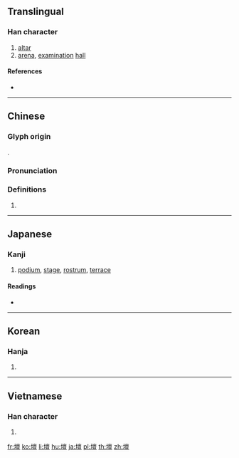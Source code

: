 {{character info/new}}
{{also|坛}}
==Translingual==

===Han character===
{{Han char|rn=32|rad=土|as=13|sn=16|four=40116|canj=GYWM|ids=⿰土亶}}

# [[altar]]
# [[arena]], [[examination]] [[hall]]

====References====
* {{Han ref|kx=0240.220|dkj=05528|dj=0480.080|hdz=10492.120|uh=58C7|ud=22727|bh=BEC2|bd=48834}}

----

==Chinese==
{{zh-forms|s=坛}}

===Glyph origin===
{{Han etym}}
{{Han compound|土|亶|c1=s|c2=p|ls=psc}}.

===Pronunciation===
{{zh-pron
|m=tán
|c=taan4
|h=pfs=thàn
|md=
|mn=tôaⁿ
|w=
|mc=y
|oc=y
|cat=
}}

===Definitions===
{{zh-hanzi}}

# {{rfdef|lang=zh}}

----

==Japanese==

===Kanji===
{{ja-kanji|grade=c|rs=土13}}

# [[podium]], [[stage]], [[rostrum]], [[terrace]]

====Readings====
* {{ja-readings|goon=[[だん]] (dan)|kanon=[[たん]] (tan)|kun=[[ば]] (ba), [[ところ]] (tokoro), [[たいら]] (taira)}}

----

==Korean==

===Hanja===
{{ko-hanja|hangeul=단|rv=dan|mr=tan}}

# {{defn|lang=ko|sort=土13}}

----

==Vietnamese==

===Han character===
{{vi-hantu|[[đàn]], [[đường]]|rs=土13}}

# {{defn|lang=vi|sort=土13}}

[[fr:壇]]
[[ko:壇]]
[[li:壇]]
[[hu:壇]]
[[ja:壇]]
[[pl:壇]]
[[th:壇]]
[[zh:壇]]